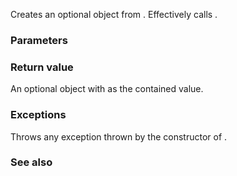 {{cpp/experimental/title|make_optional}}
{{cpp/experimental/optional/navbar}}
{{ddcl|header=experimental/optional|since=libfund_ts|1=
template&lt; class T &gt; 
constexpr optional&lt;typename std::decay&lt;T&gt;::type&gt; 
    make_optional( T&amp;&amp; value );
}}

Creates an optional object from {{tt|value}}. Effectively calls 
{{cc|optional&lt;typename std::decay&lt;T&gt;::type&gt;(std::forward&lt;T&gt;(value))}}.

===Parameters===
{{par begin}}
{{par|value|the value to construct optional object with}}
{{par end}}

===Return value===
An optional object with {{c|value}} as the contained value.

===Exceptions===
Throws any exception thrown by the constructor of {{tt|T}}.

===See also===
{{dsc begin}}
{{dsc inc|cpp/experimental/optional/dsc constructor}}
{{dsc end}}